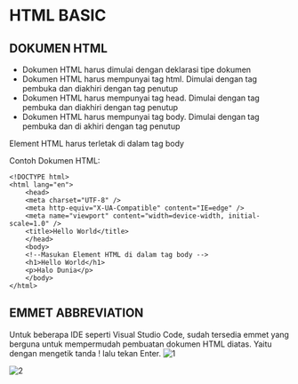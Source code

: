# HTML BASIC
## DOKUMEN HTML
* Dokumen HTML harus dimulai dengan deklarasi tipe dokumen <!DOCTYPE html>
* Dokumen HTML harus mempunyai tag html. Dimulai dengan tag pembuka <html> dan diakhiri dengan tag penutup </html>
* Dokumen HTML harus mempunyai tag head. Dimulai dengan tag pembuka <head> dan diakhiri dengan tag penutup </head>
* Dokumen HTML harus mempunyai tag body. Dimulai dengan tag pembuka <body> dan di akhiri dengan tag penutup </body>

Element HTML harus terletak di dalam tag body

Contoh Dokumen HTML:

```
<!DOCTYPE html>
<html lang="en">
    <head>
    <meta charset="UTF-8" />
    <meta http-equiv="X-UA-Compatible" content="IE=edge" />
    <meta name="viewport" content="width=device-width, initial-scale=1.0" />
    <title>Hello World</title>
    </head>
    <body>
    <!--Masukan Element HTML di dalam tag body -->
    <h1>Hello World</h1>
    <p>Halo Dunia</p>
    </body>
</html>
```

## EMMET ABBREVIATION
Untuk beberapa IDE seperti Visual Studio Code, sudah tersedia emmet yang berguna untuk mempermudah pembuatan dokumen HTML diatas.
Yaitu dengan mengetik tanda ! lalu tekan Enter.
![1](https://user-images.githubusercontent.com/117712623/210201506-7d56ea26-a2f1-446e-9336-5e9e33d73fb5.png)

![2](https://user-images.githubusercontent.com/117712623/210201513-134b9ce4-f65b-4b0a-9294-5bfec2a7c248.png)
